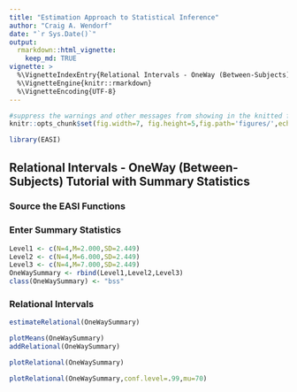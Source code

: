 ```yaml
---
title: "Estimation Approach to Statistical Inference"
author: "Craig A. Wendorf"
date: "`r Sys.Date()`"
output: 
  rmarkdown::html_vignette:
    keep_md: TRUE
vignette: >
  %\VignetteIndexEntry{Relational Intervals - OneWay (Between-Subjects) Tutorial with Summary Statistics}
  %\VignetteEngine{knitr::rmarkdown}
  %\VignetteEncoding{UTF-8}
---
```


```r
#suppress the warnings and other messages from showing in the knitted file.
knitr::opts_chunk$set(fig.width=7, fig.height=5,fig.path='figures/',echo=TRUE,warning=FALSE,message=FALSE)
```

```r
library(EASI)
```

## Relational Intervals - OneWay (Between-Subjects) Tutorial with Summary Statistics

### Source the EASI Functions

### Enter Summary Statistics

```r
Level1 <- c(N=4,M=2.000,SD=2.449)
Level2 <- c(N=4,M=6.000,SD=2.449)
Level3 <- c(N=4,M=7.000,SD=2.449)
OneWaySummary <- rbind(Level1,Level2,Level3)
class(OneWaySummary) <- "bss"
```

### Relational Intervals

```r
estimateRelational(OneWaySummary)
```

```r
plotMeans(OneWaySummary)
addRelational(OneWaySummary)
```

```r
plotRelational(OneWaySummary)
```

```r
plotRelational(OneWaySummary,conf.level=.99,mu=70)
```
